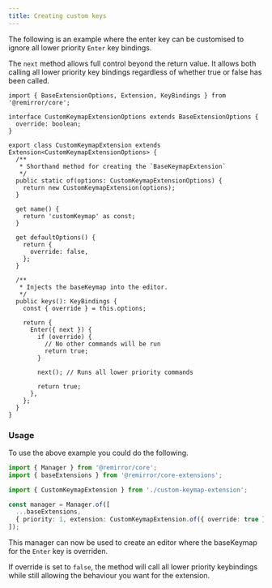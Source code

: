 ```yaml
---
title: Creating custom keys
---
```


The following is an example where the enter key can be customised to ignore all lower priority
`Enter` key bindings.

The `next` method allows full control beyond the return value. It allows both calling all lower
priority key bindings regardless of whether true or false has been called.

```tsx
import { BaseExtensionOptions, Extension, KeyBindings } from '@remirror/core';

interface CustomKeymapExtensionOptions extends BaseExtensionOptions {
  override: boolean;
}

export class CustomKeymapExtension extends Extension<CustomKeymapExtensionOptions> {
  /**
   * Shorthand method for creating the `BaseKeymapExtension`
   */
  public static of(options: CustomKeymapExtensionOptions) {
    return new CustomKeymapExtension(options);
  }

  get name() {
    return 'customKeymap' as const;
  }

  get defaultOptions() {
    return {
      override: false,
    };
  }

  /**
   * Injects the baseKeymap into the editor.
   */
  public keys(): KeyBindings {
    const { override } = this.options;

    return {
      Enter({ next }) {
        if (override) {
          // No other commands will be run
          return true;
        }

        next(); // Runs all lower priority commands

        return true;
      },
    };
  }
}
```

### Usage

To use the above example you could do the following.

```ts
import { Manager } from '@remirror/core';
import { baseExtensions } from '@remirror/core-extensions';

import { CustomKeymapExtension } from './custom-keymap-extension';

const manager = Manager.of([
  ...baseExtensions,
  { priority: 1, extension: CustomKeymapExtension.of({ override: true }) },
]);
```

This manager can now be used to create an editor where the baseKeymap for the `Enter` key is
overriden.

If override is set to `false`, the method will call all lower priority keybindings while still
allowing the behaviour you want for the extension.
